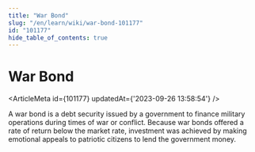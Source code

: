 ```yaml
---
title: "War Bond"
slug: "/en/learn/wiki/war-bond-101177"
id: "101177"
hide_table_of_contents: true
---
```



# War Bond

<ArticleMeta id={101177} updatedAt={'2023-09-26 13:58:54'} />
<div className='border-solid border-b border-t-0 my-4 border-[var(--ifm-color-gray-300)]' />

A war bond is a debt security issued by a government to finance military operations during times of war or conflict. Because war bonds offered a rate of return below the market rate, investment was achieved by making emotional appeals to patriotic citizens to lend the government money.
